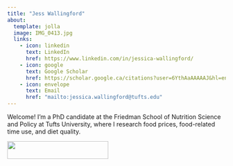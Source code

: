 ```yaml
---
title: "Jess Wallingford"
about:
  template: jolla
  image: IMG_0413.jpg
  links: 
    - icon: linkedin
      text: LinkedIn
      href: https://www.linkedin.com/in/jessica-wallingford/
    - icon: google
      text: Google Scholar
      href: https://scholar.google.ca/citations?user=6YthAaAAAAAJ&hl=en
    - icon: envelope
      text: Email
      href: "mailto:jessica.wallingford@tufts.edu"
---
```


Welcome! I'm a PhD candidate at the Friedman School of Nutrition Science and Policy at Tufts University, where I research food prices, food-related time use, and diet quality.

![](FRD_Hori_BK+BL.png){width="233" height="41"}

<!-- Google tag (gtag.js) -->

```{=html}
<script async src="https://www.googletagmanager.com/gtag/js?id=G-57MNCT6C1F"></script>
```
```{=html}
<script>
  window.dataLayer = window.dataLayer || [];
  function gtag(){dataLayer.push(arguments);}
  gtag('js', new Date());

  gtag('config', 'G-57MNCT6C1F');
</script>
```
